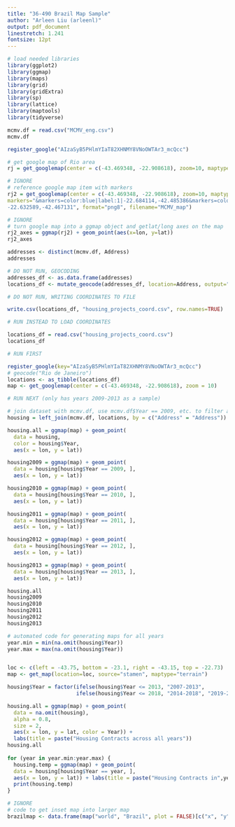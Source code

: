 ```yaml
---
title: "36-490 Brazil Map Sample"
author: "Arleen Liu (arleenl)"
output: pdf_document
linestretch: 1.241
fontsize: 12pt
---
```


```r
# load needed libraries
library(ggplot2)
library(ggmap)
library(maps)
library(grid)
library(gridExtra)
library(sp)
library(lattice)
library(maptools)
library(tidyverse)
```

```r
mcmv.df = read.csv("MCMV_eng.csv")
mcmv.df
```

```r
register_google("AIzaSyB5PHlmYIaT82XHNMY8VNoOWTAr3_mcQcc")
```

```r
# get google map of Rio area
rj = get_googlemap(center = c(-43.469348, -22.908618), zoom=10, maptype="terrain")
```

```r
# IGNORE
# reference google map item with markers
rj2 = get_googlemap(center = c(-43.469348, -22.908618), zoom=10, maptype="terrain",
markers="&markers=color:blue|label:1|-22.684114,-42.485386&markers=color:blue|label:2|
-22.632589,-42.467131", format="png8", filename="MCMV_map")
```

```r
# IGNORE
# turn google map into a ggmap object and getlat/long axes on the map
rj2_axes = ggmap(rj2) + geom_point(aes(x=lon, y=lat))
rj2_axes
```

```r
addresses <- distinct(mcmv.df, Address)
addresses
```

```r
# DO NOT RUN, GEOCODING
addresses_df <- as.data.frame(addresses)
locations_df <- mutate_geocode(addresses_df, location=Address, output="latlona")
```

```r
# DO NOT RUN, WRITING COORDINATES TO FILE

write.csv(locations_df, "housing_projects_coord.csv", row.names=TRUE)
```

```r
# RUN INSTEAD TO LOAD COORDINATES

locations_df = read.csv("housing_projects_coord.csv")
locations_df
```

```r
# RUN FIRST

register_google(key="AIzaSyB5PHlmYIaT82XHNMY8VNoOWTAr3_mcQcc")
# geocode("Rio de Janeiro")
locations <- as_tibble(locations_df)
map <- get_googlemap(center = c(-43.469348, -22.908618), zoom = 10)
```

```r
# RUN NEXT (only has years 2009-2013 as a sample)

# join dataset with mcmv.df, use mcmv.df$Year == 2009, etc. to filter and show housing plots by year
housing = left_join(mcmv.df, locations, by = c("Address" = "Address"))

housing.all = ggmap(map) + geom_point(
  data = housing, 
  color = housing$Year,
  aes(x = lon, y = lat))

housing2009 = ggmap(map) + geom_point(
  data = housing[housing$Year == 2009, ], 
  aes(x = lon, y = lat))

housing2010 = ggmap(map) + geom_point(
  data = housing[housing$Year == 2010, ], 
  aes(x = lon, y = lat))

housing2011 = ggmap(map) + geom_point(
  data = housing[housing$Year == 2011, ], 
  aes(x = lon, y = lat))

housing2012 = ggmap(map) + geom_point(
  data = housing[housing$Year == 2012, ], 
  aes(x = lon, y = lat))

housing2013 = ggmap(map) + geom_point(
  data = housing[housing$Year == 2013, ], 
  aes(x = lon, y = lat))

housing.all
housing2009
housing2010
housing2011
housing2012
housing2013
```

```r
# automated code for generating maps for all years
year.min = min(na.omit(housing$Year))
year.max = max(na.omit(housing$Year))


loc <- c(left = -43.75, bottom = -23.1, right = -43.15, top = -22.73)
map <- get_map(location=loc, source="stamen", maptype="terrain")

housing$Year = factor(ifelse(housing$Year <= 2013, "2007-2013", 
                      ifelse(housing$Year <= 2018, "2014-2018", "2019-2022")))

housing.all = ggmap(map) + geom_point(
  data = na.omit(housing),
  alpha = 0.8,
  size = 2,
  aes(x = lon, y = lat, color = Year)) + 
  labs(title = paste("Housing Contracts across all years"))
housing.all
  
for (year in year.min:year.max) {
  housing.temp = ggmap(map) + geom_point(
  data = housing[housing$Year == year, ], 
  aes(x = lon, y = lat)) + labs(title = paste("Housing Contracts in",year))
  print(housing.temp)
}
```

```r
# IGNORE 
# code to get inset map into larger map
brazilmap <- data.frame(map("world", "Brazil", plot = FALSE)[c("x", "y")])
```






